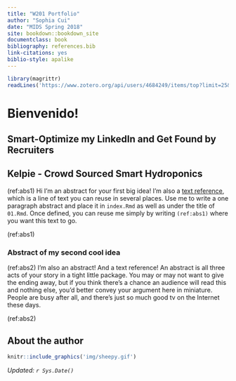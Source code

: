 ```yaml
---
title: "W201 Portfolio"
author: "Sophia Cui"
date: "MIDS Spring 2018"
site: bookdown::bookdown_site
documentclass: book
bibliography: references.bib
link-citations: yes
biblio-style: apalike
---
```


<!-- This won't be displayed but it will initialize your R session. Add any R libraries you need here. -->
```r
library(magrittr)
readLines('https://www.zotero.org/api/users/4684249/items/top?limit=25&format=bibtex&key=slAzDDCc7LkCcpCEYM7XDkM3&v=1') %>% writeLines('references.bib')
```


# Bienvenido! {-}


## Smart-Optimize my LinkedIn and Get Found by Recruiters {#abstract1}
<!-- Had to change your cross-references here since they shouldn't be duplicated with the main article -->

## Kelpie - Crowd Sourced Smart Hydroponics {#abstract2}

(ref:abs1) Hi I'm an abstract for your first big idea! I'm also a [text reference](https://bookdown.org/yihui/bookdown/markdown-extensions-by-bookdown.html#text-references), which is a line of text you can reuse in several places. Use me to write a one paragraph abstract and place it in `index.Rmd` as well as under the title of `01.Rmd`. Once defined, you can reuse me simply by writing `(ref:abs1)` where you want this text to go.

(ref:abs1)

### Abstract of my second cool idea {-}

(ref:abs2) I'm also an abstract! And a text reference! An abstract is all three acts of your story in a tight little package. You may or may not want to give the ending away, but if you think there's a chance an audience will read this and nothing else, you'd better convey your argument here in miniature. People are busy after all, and there's just so much good tv on the Internet these days.

(ref:abs2)

## About the author {-}

```r
knitr::include_graphics('img/sheepy.gif')
```

*Updated: `r Sys.Date()`*
